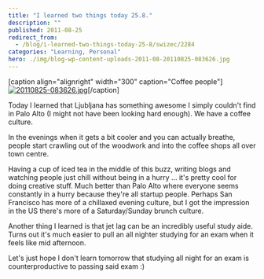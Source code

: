 ```yaml
---
title: "I learned two things today 25.8."
description: ""
published: 2011-08-25
redirect_from:
  - /blog/i-learned-two-things-today-25-8/swizec/2284
categories: "Learning, Personal"
hero: ./img/blog-wp-content-uploads-2011-08-20110825-083626.jpg
---
```


\[caption align="alignright" width="300" caption="Coffee people"] [![20110825-083626.jpg](http://swizec.com/blog/wp-content/uploads/2011/08/20110825-083626.jpg)](./img/blog-wp-content-uploads-2011-08-20110825-083626.jpg)\[/caption]

Today I learned that Ljubljana has something awesome I simply couldn't find in Palo Alto (I might not have been looking hard enough). We have a coffee culture.

In the evenings when it gets a bit cooler and you can actually breathe, people start crawling out of the woodwork and into the coffee shops all over town centre.

Having a cup of iced tea in the middle of this buzz, writing blogs and watching people just chill without being in a hurry ... it's pretty cool for doing creative stuff. Much better than Palo Alto where everyone seems constantly in a hurry because they're all startup people. Perhaps San Francisco has more of a chillaxed evening culture, but I got the impression in the US there's more of a Saturday/Sunday brunch culture.

Another thing I learned is that jet lag can be an incredibly useful study aide. Turns out it's much easier to pull an all nighter studying for an exam when it feels like mid afternoon.

Let's just hope I don't learn tomorrow that studying all night for an exam is counterproductive to passing said exam :)
